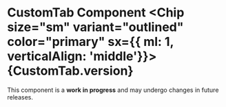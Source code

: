 



<Meta of={CustomTabStories} />

# CustomTab Component <Chip size="sm" variant="outlined" color="primary" sx={{ ml: 1, verticalAlign: 'middle'}}>{CustomTab.version} </Chip>
<Alert color="warning" variant="soft">
  This component is a <b>work in progress</b> and may undergo changes in future releases.
</Alert>
